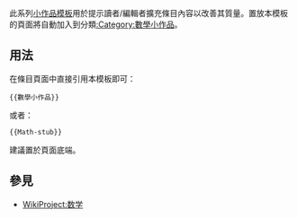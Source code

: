 <noinclude>{{template doc page viewed directly}}</noinclude>

此系列[[:Category:小作品模板|小作品模板]]用於提示讀者/編輯者擴充條目內容以改善其質量。置放本模板的頁面將自動加入到分類[[:Category:數學小作品]]。
== 用法 ==
在條目頁面中直接引用本模板即可：
<pre>{{數學小作品}}
</pre>
或者：
<pre>{{Math-stub}}
</pre>
建議置於頁面底端。
== 參見 ==
* [[WikiProject:数学]]